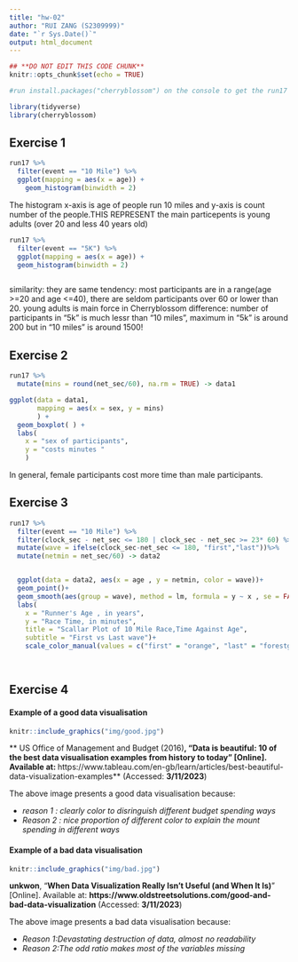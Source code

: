 ```yaml
---
title: "hw-02"
author: "RUI ZANG (S2309999)"
date: "`r Sys.Date()`"
output: html_document
---
```


```r
## **DO NOT EDIT THIS CODE CHUNK**
knitr::opts_chunk$set(echo = TRUE)

#run install.packages("cherryblossom") on the console to get the run17 dataset

library(tidyverse)
library(cherryblossom)  
```

## Exercise 1

```r
run17 %>%
  filter(event == "10 Mile") %>%
  ggplot(mapping = aes(x = age)) +
    geom_histogram(binwidth = 2) 
```

The histogram x-axis is age of people run 10 miles and y-axis is count number of the people.THIS REPRESENT the main particepents is young adults (over 20 and less 40 years old)

```r
run17 %>%
  filter(event == "5K") %>%
  ggplot(mapping = aes(x = age)) +
  geom_histogram(binwidth = 2)



```

similarity: they are same tendency: most participants are in a range(age \>=20 and age \<=40), there are seldom participants over 60 or lower than 20. young adults is main force in Cherryblossom difference: number of participants in "5k" is much lessr than "10 miles", maximum in "5k" is around 200 but in "10 miles" is around 1500!

## Exercise 2

```r
run17 %>% 
  mutate(mins = round(net_sec/60), na.rm = TRUE) -> data1

ggplot(data = data1, 
       mapping = aes(x = sex, y = mins)
       ) + 
  geom_boxplot( ) +
  labs(
    x = "sex of participants",
    y = "costs minutes "
    )


```

In general, female participants cost more time than male participants.

## Exercise 3

```r
run17 %>% 
  filter(event == "10 Mile") %>%
  filter(clock_sec - net_sec <= 180 | clock_sec - net_sec >= 23* 60) %>%
  mutate(wave = ifelse(clock_sec-net_sec <= 180, "first","last"))%>%
  mutate(netmin = net_sec/60) -> data2


  ggplot(data = data2, aes(x = age , y = netmin, color = wave))+
  geom_point()+
  geom_smooth(aes(group = wave), method = lm, formula = y ~ x , se = FALSE) +
  labs(
    x = "Runner's Age , in years",
    y = "Race Time, in minutes",
    title = "Scallar Plot of 10 Mile Race,Time Against Age",
    subtitle = "First vs Last wave")+
    scale_color_manual(values = c("first" = "orange", "last" = "forestgreen"))
  



```

## Exercise 4

#### Example of a good data visualisation

```r
knitr::include_graphics("img/good.jpg")
```


** US Office of Management and Budget (2016)**, "**Data is beautiful: 10 of the best data visualisation examples from history to today**" [Online]. Available at: **https://www.tableau.com/en-gb/learn/articles/best-beautiful-data-visualization-examples** (Accessed: **3/11/2023**)

The above image presents a good data visualisation because:

-   *reason 1 : clearly color to disringuish different budget spending ways*
-   *Reason 2 : nice proportion of different color to explain the mount spending in different ways *

#### Example of a bad data visualisation

```r
knitr::include_graphics("img/bad.jpg")
```


**unkwon**, "**When Data Visualization Really Isn’t Useful (and When It Is)**" [Online]. Available at: **https://www.oldstreetsolutions.com/good-and-bad-data-visualization** (Accessed: **3/11/2023**)

The above image presents a bad data visualisation because:

-   *Reason 1:Devastating destruction of data, almost no readability*
-   *Reason 2:The odd ratio makes most of the variables missing*

